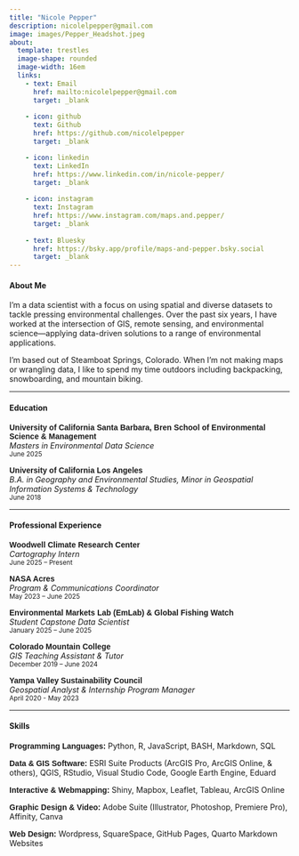 ```yaml
---
title: "Nicole Pepper"
description: nicolelpepper@gmail.com
image: images/Pepper_Headshot.jpeg
about:
  template: trestles
  image-shape: rounded
  image-width: 16em
  links:
    - text: Email
      href: mailto:nicolelpepper@gmail.com
      target: _blank
      
    - icon: github
      text: Github
      href: https://github.com/nicolelpepper
      target: _blank

    - icon: linkedin
      text: LinkedIn
      href: https://www.linkedin.com/in/nicole-pepper/
      target: _blank
      
    - icon: instagram
      text: Instagram
      href: https://www.instagram.com/maps.and.pepper/
      target: _blank
      
    - text: Bluesky
      href: https://bsky.app/profile/maps-and-pepper.bsky.social
      target: _blank
---
```


#### About Me
I'm a data scientist with a focus on using spatial and diverse datasets to tackle pressing environmental challenges. Over the past six years, I have worked at the intersection of GIS, remote sensing, and environmental science—applying data-driven solutions to a range of environmental applications.

I'm based out of Steamboat Springs, Colorado. When I’m not making maps or wrangling data, I like to spend my time outdoors including backpacking, snowboarding, and mountain biking.

---

#### Education

<span style="font-family: 'Poppins', sans-serif; font-weight: 600;">University of California Santa Barbara, Bren School of Environmental Science & Management</span>  
<em>Masters in Environmental Data Science</em>  
<small>June 2025</small>

<span style="font-family: 'Poppins', sans-serif; font-weight: 600;">University of California Los Angeles</span>  
<em>B.A. in Geography and Environmental Studies, Minor in Geospatial Information Systems & Technology</em>  
<small>June 2018</small>

---

#### Professional Experience

<span style="font-family: 'Poppins', sans-serif; font-weight: 600;">Woodwell Climate Research Center</span>  
<em>Cartography Intern</em>  
<small>June 2025 – Present</small>

<span style="font-family: 'Poppins', sans-serif; font-weight: 600;">NASA Acres</span>  
<em>Program & Communications Coordinator</em>  
<small>May 2023 – June 2025</small>

<span style="font-family: 'Poppins', sans-serif; font-weight: 600;">Environmental Markets Lab (EmLab) & Global Fishing Watch</span>  
<em>Student Capstone Data Scientist</em>  
<small>January 2025 – June 2025</small>

<span style="font-family: 'Poppins', sans-serif; font-weight: 600;">Colorado Mountain College</span>  
<em>GIS Teaching Assistant & Tutor</em>  
<small>December 2019 – June 2024</small>

<span style="font-family: 'Poppins', sans-serif; font-weight: 600;">Yampa Valley Sustainability Council</span>  
<em>Geospatial Analyst & Internship Program Manager</em>  
<small>April 2020 - May 2023</small>


---

#### Skills

<span style="font-family: 'Poppins', sans-serif; font-weight: 600;">Programming Languages: </span>
Python, R, JavaScript, BASH, Markdown, SQL

<span style="font-family: 'Poppins', sans-serif; font-weight: 600;">Data & GIS Software: </span>
ESRI Suite Products (ArcGIS Pro, ArcGIS Online, & others), QGIS, RStudio, Visual Studio Code, Google Earth Engine, Eduard

<span style="font-family: 'Poppins', sans-serif; font-weight: 600;">Interactive & Webmapping: </span>
Shiny, Mapbox, Leaflet, Tableau, ArcGIS Online

<span style="font-family: 'Poppins', sans-serif; font-weight: 600;">Graphic Design & Video: </span>
Adobe Suite (Illustrator, Photoshop, Premiere Pro), Affinity, Canva

<span style="font-family: 'Poppins', sans-serif; font-weight: 600;">Web Design: </span>
Wordpress, SquareSpace, GitHub Pages, Quarto Markdown Websites

